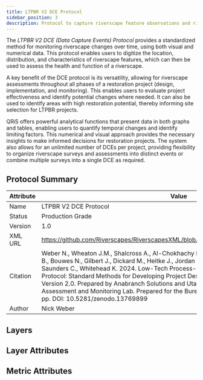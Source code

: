 ```yaml
---
title: LTPBR V2 DCE Protocol
sidebar_position: 3
description: Protocol to capture riverscape feature observations and riverscape assessments based on LTPBR V2. 
---
```

The *LTPBR V2 DCE (Data Capture Events) Protocol* provides a standardized method for monitoring riverscape changes over time, using both visual and numerical data. This protocol enables users to digitize the location, distribution, and characteristics of riverscape features, which can then be used to assess the health and function of a riverscape. 

A key benefit of the DCE protocol is its versatility, allowing for riverscape assessments throughout all phases of a restoration project (design, implementation, and monitoring). This enables users to evaluate project effectiveness and identify potential changes where needed. It can also be used to identify areas with high restoration potential, thereby informing site selection for LTPBR projects.

QRiS offers powerful analytical functions that present data in both graphs and tables, enabling users to quantify temporal changes and identify limiting factors. This numerical and visual approach provides the necessary insights to make informed decisions for restoration projects. The system also allows for an unlimited number of DCEs per project, providing flexibility to organize riverscape surveys and assessments into distinct events or combine multiple surveys into a single DCE as required.

## Protocol Summary

Attribute|Value
---|---
Name|LTPBR V2 DCE Protocol
Status|Production Grade
Version|1.0
XML URL|https://github.com/Riverscapes/RiverscapesXML/blob/master/QRiS/protocols/ltpbr_protocol.xml
Citation|	Weber N., Wheaton J.M., Shalcross A., Al-Chokhachy R, Bailey P., Bartelt K., Bennett S., Bouwes B., Bouwes N., Gilbert J., Dickard M., Heitke J., Jordan C., Glassic H., MacFarlane W.W., Miller S., Saunders C., Whitehead K. 2024. Low-Tech Process-Based Restoration Design and Monitoring Protocol: Standard Methods for Developing Project Designs and Assessing Riverscape Health. Version 2.0. Prepared by Anabranch Solutions and Utah State University Riverscapes Assessment and Monitoring Lab. Prepared for the Bureau of Land Management. Logan, UT. 81 pp. DOI: 10.5281/zenodo.13769899
Author|Nick Weber  

## Layers 

## Layer Attributes

## Metric Attributes

